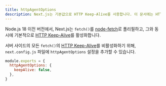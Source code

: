 ```yaml
---
title: httpAgentOptions
description: Next.js는 기본값으로 HTTP Keep-Alive를 사용합니다. 이 문서에는 HTTP Keep-Alive를 비활성화하는 방법이 적혀 있습니다.
---
```


Node.js 18 이전 버전에서, Next.js는 `fetch()`를 [node-fetch](/docs/architecture/supported-browsers#polyfills)로 폴리필하고, 그와 동시에 기본적으로 [HTTP Keep-Alive](https://developer.mozilla.org/en-US/docs/Web/HTTP/Headers/Keep-Alive)를 활성화합니다.

서버 사이드의 모든 `fetch()`의 [HTTP Keep-Alive](https://developer.mozilla.org/en-US/docs/Web/HTTP/Headers/Keep-Alive)를 비활성화하기 위해, `next.config.js` 파일에 `httpAgentOptions` 설정을 추가할 수 있습니다.

```js filename="next.config.js"
module.exports = {
  httpAgentOptions: {
    keepAlive: false,
  },
}
```
